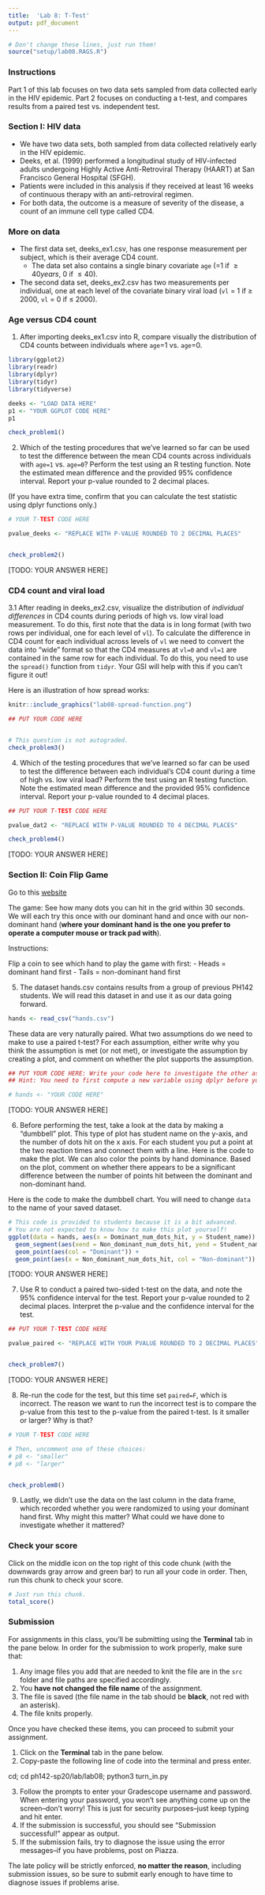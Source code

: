 ```yaml
---
title:  'Lab 8: T-Test'
output: pdf_document
---
```


```r
# Don't change these lines, just run them!
source("setup/lab08.RAGS.R")
```

### Instructions

Part 1 of this lab focuses on two data sets sampled from data collected early in the HIV epidemic. Part 2 focuses on conducting a t-test, and compares results from a paired test vs. independent test.

### Section I: HIV data

- We have two data sets, both sampled from data collected relatively early in the HIV epidemic. 
- Deeks, et al. (1999) performed a longitudinal study of HIV-infected adults undergoing Highly Active Anti-Retroviral Therapy (HAART) at San Francisco General Hospital (SFGH). 
- Patients were included in this analysis if they received at least 16 weeks of continuous therapy with an anti-retroviral regimen.
- For both data, the outcome is a measure of severity of the disease, a count of an immune cell type called CD4.

### More on data

- The first data set, deeks_ex1.csv, has one response measurement per subject, 
which is their average CD4 count.  
    + The data set also contains a single binary covariate `age` (=1 if $\ge40 years$, 0 if $\le 40$).
- The second data set, deeks_ex2.csv has two measurements per individual, one at
each level of the covariate binary viral load (`vl` = 1 if $\ge$ 2000,  `vl` = 0 if $\le$ 2000).

### Age versus CD4 count
1. After importing deeks_ex1.csv into R, compare visually the distribution of CD4 counts between individuals where `age`=1 vs. `age`=0.  

```r
library(ggplot2)
library(readr)
library(dplyr)
library(tidyr)
library(tidyverse)

deeks <- "LOAD DATA HERE"
p1 <- "YOUR GGPLOT CODE HERE"
p1

check_problem1()
```

2. Which of the testing procedures that we've learned so far can be used to test the difference between the mean CD4 counts across individuals with `age=1` vs. `age=0`? Perform the test using an R testing function. Note the estimated mean difference and the provided 95% confidence interval. Report your p-value rounded to 2 decimal places.

(If you have extra time, confirm that you can calculate the test statistic using dplyr functions only.)

```r
# YOUR T-TEST CODE HERE

pvalue_deeks <- "REPLACE WITH P-VALUE ROUNDED TO 2 DECIMAL PLACES"


check_problem2()
```

[TODO: YOUR ANSWER HERE]


### CD4 count and viral load

3.1 After reading in deeks_ex2.csv, visualize the distribution of *individual differences* in CD4 counts during periods of high vs. low viral load measurement. To do this, first note that the data is in long format (with two rows per individual, one for each level of `vl`). To calculate the difference in CD4 count for each individual across levels of `vl` we need to convert the data into "wide" format so that the CD4 measures at `vl=0` and `vl=1` are contained in the same row for each individual. To do this, you need to use the `spread()` function from `tidyr`. Your GSI will help with this if you can't figure it out! 

Here is an illustration of how spread works:
```r
knitr::include_graphics("lab08-spread-function.png")
```

```r
## PUT YOUR CODE HERE


# This question is not autograded.
check_problem3()
```

4. Which of the testing procedures that we've learned so far can be used to test the difference between each individual's CD4 count during a time of high vs. low viral load? Perform the test using an R testing function. Note the estimated mean difference and the provided 95% confidence interval. Report your p-value rounded to 4 decimal places.

```r
## PUT YOUR T-TEST CODE HERE

pvalue_dat2 <- "REPLACE WITH P-VALUE ROUNDED TO 4 DECIMAL PLACES"

check_problem4()
```

[TODO: YOUR ANSWER HERE]


\newpage

### Section II: Coin Flip Game

Go to this [website](https://faculty.washington.edu/chudler/java/rldot.html)

The game: See how many dots you can hit in the grid within 30 seconds. We will each try this once with our dominant hand and once with our non-dominant hand (**where your dominant hand is the one you prefer to operate a computer mouse or track pad with**).

Instructions:

Flip a coin to see which hand to play the game with first:
    - Heads = dominant hand first
    - Tails = non-dominant hand first

5. The dataset hands.csv contains results from a group of previous PH142 students.  We will read this dataset in and use it as our data going forward.

```r
hands <- read_csv("hands.csv")
```

These data are very naturally paired. What two assumptions do we need to make to use a paired t-test? For each assumption, either write why you think the assumption is met (or not met), or investigate the assumption by creating a plot, and comment on whether the plot supports the assumption.

```r
## PUT YOUR CODE HERE: Write your code here to investigate the other assumption. 
## Hint: You need to first compute a new variable using dplyr before you make your plot :)

# hands <- "YOUR CODE HERE"

```

[TODO: YOUR ANSWER HERE]


6. Before performing the test, take a look at the data by making a "dumbbell" plot. This type of plot has student name on the y-axis, and the number of dots hit on the x axis. For each student you put a point at the two reaction times and connect them with a line. Here is the code to make the plot. We can also color the points by hand dominance. Based on the plot, comment on whether there appears to be a significant difference between the number of points hit between the dominant and non-dominant hand.

Here is the code to make the dumbbell chart. You will need to change `data` to the name of your saved dataset.

```r
# This code is provided to students because it is a bit advanced.
# You are not expected to know how to make this plot yourself!
ggplot(data = hands, aes(x = Dominant_num_dots_hit, y = Student_name)) +
  geom_segment(aes(xend = Non_dominant_num_dots_hit, yend = Student_name)) + 
  geom_point(aes(col = "Dominant")) +
  geom_point(aes(x = Non_dominant_num_dots_hit, col = "Non-dominant"))
```

[TODO: YOUR ANSWER HERE]


7. Use R to conduct a paired two-sided t-test on the data, and note the 95% confidence interval for the test. Report your p-value rounded to 2 decimal places. Interpret the p-value and the confidence interval for the test. 

```r
## PUT YOUR T-TEST CODE HERE

pvalue_paired <- "REPLACE WITH YOUR PVALUE ROUNDED TO 2 DECIMAL PLACES"


check_problem7()
```

[TODO: YOUR ANSWER HERE]


8. Re-run the code for the test, but this time set `paired=F`, which is incorrect. The reason we want to run the incorrect test is to compare the p-value from this test to the p-value from the paired t-test. Is it smaller or larger? Why is that?

```r
# YOUR T-TEST CODE HERE

# Then, uncomment one of these choices:
# p8 <- "smaller"
# p8 <- "larger"


check_problem8()
```


9. Lastly, we didn't use the data on the last column in the data frame, which recorded
whether you were randomized to using your dominant hand first. Why might this matter?
What could we have done to investigate whether it mattered?


\newpage

### Check your score

Click on the middle icon on the top right of this code chunk (with the downwards gray arrow and green bar) to run all your code in order. Then, run this chunk to check your score.
```r
# Just run this chunk.
total_score()
```

\newpage

### Submission

For assignments in this class, you'll be submitting using the **Terminal** tab in the pane below. In order for the submission to work properly, make sure that:

1. Any image files you add that are needed to knit the file are in the `src` folder and file paths are specified accordingly. 
2. You **have not changed the file name** of the assignment.
3. The file is saved (the file name in the tab should be **black**, not red with an asterisk).
4. The file knits properly.

Once you have checked these items, you can proceed to submit your assignment.

1. Click on the **Terminal** tab in the pane below.
2. Copy-paste the following line of code into the terminal and press enter.

cd; cd ph142-sp20/lab/lab08; python3 turn_in.py

3. Follow the prompts to enter your Gradescope username and password. When entering your password, you won't see anything come up on the screen--don't worry! This is just for security purposes--just keep typing and hit enter.
4. If the submission is successful, you should see "Submission successful!" appear as output.
5. If the submission fails, try to diagnose the issue using the error messages--if you have problems, post on Piazza. 

The late policy will be strictly enforced, **no matter the reason**, including submission issues, so be sure to submit early enough to have time to diagnose issues if problems arise.


